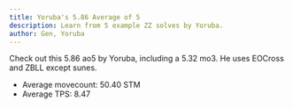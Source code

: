 ```yaml
---
title: Yoruba's 5.86 Average of 5
description: Learn from 5 example ZZ solves by Yoruba.
author: Gen, Yoruba
---
```



Check out this 5.86 ao5 by Yoruba, including a 5.32 mo3.
He uses EOCross and ZBLL except sunes.

- Average movecount: 50.40 STM
- Average TPS: 8.47

<br />

<ReconCollection recons={RECONS} youtubeVideoId="tkFMDZ72VbE"/>
